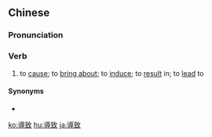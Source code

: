 {{also|导致}}
==Chinese==
{{zh-forms|s=导致}}

===Pronunciation===
{{zh-pron
|m=dǎozhì
|c=dou6 zi3
|cat=v
}}

===Verb===
{{zh-verb}}

# to [[cause]]; to [[bring about]]; to [[induce]]; to [[result]] in; to [[lead]] to

====Synonyms====
* {{zh-l|造成}}

{{zh-cat|Intermediate}}

[[ko:導致]]
[[hu:導致]]
[[ja:導致]]